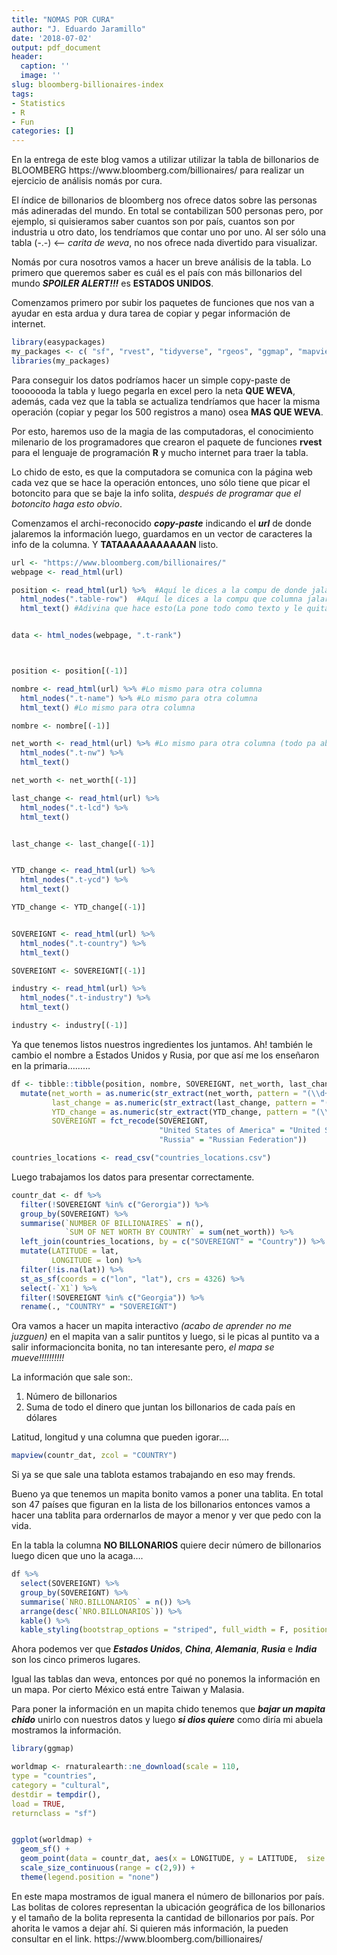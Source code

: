 ```yaml
---
title: "NOMAS POR CURA"
author: "J. Eduardo Jaramillo"
date: '2018-07-02'
output: pdf_document
header:
  caption: ''
  image: ''
slug: bloomberg-billionaires-index
tags:
- Statistics
- R
- Fun
categories: []
---
```


En la entrega de este blog vamos a utilizar utilizar la tabla de billonarios de BLOOMBERG https://www.bloomberg.com/billionaires/ para realizar un ejercicio de análisis nomás por cura.

El índice de billonarios de bloomberg nos ofrece datos sobre las personas más adineradas del mundo. En total se contabilizan 500 personas pero, por ejemplo, si quisieramos saber cuantos son por país, cuantos son por industria u otro dato, los tendríamos que contar uno por uno. Al ser sólo una tabla (-.-) <-- _carita de weva_, no nos ofrece nada divertido para visualizar.

Nomás por cura nosotros vamos a hacer un breve análisis de la tabla. Lo primero que queremos saber es cuál es el país con más billonarios del mundo **_SPOILER ALERT!!!_** es **ESTADOS UNIDOS**.

Comenzamos primero por subir los paquetes de funciones que nos van a ayudar en esta ardua y dura tarea de copiar y pegar información de internet. 

```r

library(easypackages)
my_packages <- c( "sf", "rvest", "tidyverse", "rgeos", "ggmap", "mapview", "readr", "knitr", "ggrepel", "kableExtra")
libraries(my_packages)

```


Para conseguir los datos podríamos hacer un simple copy-paste de tooooooda la tabla y luego pegarla en excel pero la neta **QUE WEVA**, además, cada vez que la tabla se actualiza tendríamos que hacer la misma operación (copiar y pegar los 500 registros a mano) osea **MAS QUE WEVA**.

Por esto, haremos uso de la magia de las computadoras, el conocimiento milenario de los programadores que crearon el paquete de funciones **rvest** para el lenguaje de programación **R** y mucho internet para traer la tabla.

Lo chido de esto, es que la computadora se comunica con la página web cada vez que se hace la operación entonces, uno sólo tiene que picar el botoncito para que se baje la info solita, _después de programar que el botoncito haga esto obvio_.

Comenzamos el archi-reconocido _**copy-paste**_ indicando el **_url_** de donde jalaremos la información luego, guardamos en un vector de caracteres la info de la columna. Y **TATAAAAAAAAAAAN** listo.

```r

url <- "https://www.bloomberg.com/billionaires/"
webpage <- read_html(url)

position <- read_html(url) %>%  #Aquí le dices a la compu de donde jalar la info
  html_nodes(".table-row")  #Aquí le dices a la compu que columna jalar
  html_text() #Adivina que hace esto(La pone todo como texto y le quita un montón de carácteres que no sirven)


data <- html_nodes(webpage, ".t-rank")



position <- position[(-1)]

nombre <- read_html(url) %>% #Lo mismo para otra columna
  html_nodes(".t-name") %>% #Lo mismo para otra columna
  html_text() #Lo mismo para otra columna

nombre <- nombre[(-1)]

net_worth <- read_html(url) %>% #Lo mismo para otra columna (todo pa abajo lo mismo)
  html_nodes(".t-nw") %>%
  html_text()

net_worth <- net_worth[(-1)]

last_change <- read_html(url) %>%
  html_nodes(".t-lcd") %>%
  html_text()


last_change <- last_change[(-1)]


YTD_change <- read_html(url) %>%
  html_nodes(".t-ycd") %>%
  html_text()

YTD_change <- YTD_change[(-1)]


SOVEREIGNT <- read_html(url) %>%
  html_nodes(".t-country") %>%
  html_text()

SOVEREIGNT <- SOVEREIGNT[(-1)]

industry <- read_html(url) %>%
  html_nodes(".t-industry") %>%
  html_text()

industry <- industry[(-1)]

```

Ya que tenemos listos nuestros ingredientes los juntamos. Ah! también le cambio el nombre a Estados Unidos y Rusia, por que así me los enseñaron en la primaria.........

```r
df <- tibble::tibble(position, nombre, SOVEREIGNT, net_worth, last_change, YTD_change) %>%
  mutate(net_worth = as.numeric(str_extract(net_worth, pattern = "(\\d+\\.?\\d+)")),
         last_change = as.numeric(str_extract(last_change, pattern = "(\\d+\\.?\\d?+)")),
         YTD_change = as.numeric(str_extract(YTD_change, pattern = "(\\d+\\.?\\d?+)")),
         SOVEREIGNT = fct_recode(SOVEREIGNT,
                                 "United States of America" = "United States",
                                 "Russia" = "Russian Federation"))

countries_locations <- read_csv("countries_locations.csv")
```

Luego trabajamos los datos para presentar correctamente.


```r

countr_dat <- df %>%
  filter(!SOVEREIGNT %in% c("Gerorgia")) %>%
  group_by(SOVEREIGNT) %>%
  summarise(`NUMBER OF BILLIONAIRES` = n(),
            `SUM OF NET WORTH BY COUNTRY` = sum(net_worth)) %>%
  left_join(countries_locations, by = c("SOVEREIGNT" = "Country")) %>%
  mutate(LATITUDE = lat,
         LONGITUDE = lon) %>%
  filter(!is.na(lat)) %>%
  st_as_sf(coords = c("lon", "lat"), crs = 4326) %>%
  select(-`X1`) %>%
  filter(!SOVEREIGNT %in% c("Georgia")) %>%
  rename(., "COUNTRY" = "SOVEREIGNT")

```

Ora vamos a hacer un mapita interactivo _(acabo de aprender no me juzguen)_ en el mapita van a salir puntitos y luego, si le picas al puntito va a salir informacioncita bonita, no tan interesante pero, _el mapa se mueve!!!!!!!!!!_

La información que sale son:.

1. Número de billonarios
2. Suma de todo el dinero que juntan los billonarios de cada país en dólares

Latitud, longitud y una columna que pueden igorar....

```r

mapview(countr_dat, zcol = "COUNTRY")


```


Si ya se que sale una tablota estamos trabajando en eso may frends. 

Bueno ya que tenemos un mapita bonito vamos a poner una tablita. En total son 47 países que figuran en la lista de los billonarios entonces vamos a hacer una tablita para ordernarlos de mayor a menor y ver que pedo con la vida. 

En la tabla la columna **NO BILLONARIOS** quiere decir número de billonarios luego dicen que uno la acaga....

```r

df %>%
  select(SOVEREIGNT) %>%
  group_by(SOVEREIGNT) %>%
  summarise(`NRO.BILLONARIOS` = n()) %>%
  arrange(desc(`NRO.BILLONARIOS`)) %>%
  kable() %>%
  kable_styling(bootstrap_options = "striped", full_width = F, position = "left")

```

Ahora podemos ver que **_Estados Unidos_**, **_China_**, **_Alemania_**, **_Rusia_** e **_India_** son los cinco primeros lugares.

Igual las tablas dan weva, entonces por qué no ponemos la información en un mapa. Por cierto México está entre Taiwan y Malasia. 

Para poner la información en un mapita chido tenemos que **_bajar un mapita chido_** unirlo con nuestros datos y luego **_si dios quiere_** como diría mi abuela mostramos la información.


```r

library(ggmap)

worldmap <- rnaturalearth::ne_download(scale = 110,
type = "countries",
category = "cultural",
destdir = tempdir(),
load = TRUE,
returnclass = "sf")


ggplot(worldmap) +
  geom_sf() +
  geom_point(data = countr_dat, aes(x = LONGITUDE, y = LATITUDE,  size = `NUMBER OF BILLIONAIRES`, colour = as.factor(`NUMBER OF BILLIONAIRES`), alpha = .5), inherit.aes = FALSE) +
  scale_size_continuous(range = c(2,9)) +
  theme(legend.position = "none")
```

En este mapa mostramos de igual manera el número de billonarios por país. Las bolitas de colores representan la ubicación geográfica de los billonarios y el tamaño de la bolita representa la cantidad de billonarios por país. Por ahorita le vamos a dejar ahí. Si quieren más información, la pueden consultar en el link. https://www.bloomberg.com/billionaires/ 





















